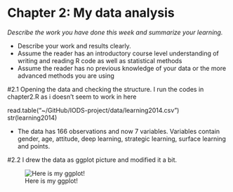 # Chapter 2: My data analysis

*Describe the work you have done this week and summarize your learning.*

- Describe your work and results clearly. 
- Assume the reader has an introductory course level understanding of writing and reading R code as well as statistical methods
- Assume the reader has no previous knowledge of your data or the more advanced methods you are using  

#2.1 Opening the data and checking the structure. I run the codes in chapter2.R as i doesn't seem to work in here

read.table("~/GitHub/IODS-project/data/learning2014.csv")
str(learning2014)

- The data has 166 observations and now 7 variables. Variables contain gender, age, attitude, deep learning, strategic learning, surface learning and points.

#2.2 I drew the data as ggplot picture and modified it a bit.

![Here is my ggplot!](C:\Users\VStore\Documents\GitHub\IODS-project\data/Rplot2.2KUVA.png)